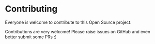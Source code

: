 # Contributing

Everyone is welcome to contribute to this Open Source project.

Contributions are very welcome! Please raise issues on GitHub and even better submit some PRs :)
